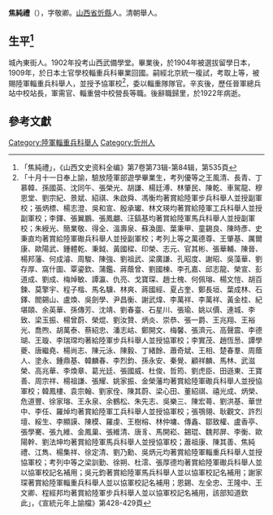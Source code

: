 {{Infobox Officeholder
|姓名=焦純禮
|圖像= 
|圖像大小=200px
|圖像說明=  
|字    = 
|號    = 
|別名    = 
|出生日期 = 1871年？月？日
|出生地點 = 
|逝世日期 = {{Death year and age|1922|1871}}
|逝世地點 = 
|死因    = 
|墓地    = 
|籍貫    = 
|政黨    = 
|parents  = 
|配偶   =
|伴侶    = 
|relatives  =  
|children  =  
|著作    = 
|past    = 
}}
'''焦純禮'''（{{bd|1871年||1922年|}}），字敬卿。[[山西省|山西省]][[忻縣|忻縣]]人。清朝舉人。

== 生平<ref>「焦純禮」，《山西文史资料全编》第7卷第73辑-第84辑，第535頁</ref> ==
城內東街人。1902年投考山西武備學堂。畢業後，於1904年被選拔留學日本，1909年，於日本土官學校輜重兵科畢業回國。嗣經北京統一複試，考取上等，被賜陸軍輜重兵科舉人，並授予協軍校<ref>「十月十一日奉上諭，驗放陸軍部遊學畢業生，考列優等之王風清、長青、丁慕韓、孫國英、沈同午、張榮光、胡謙、楊廷溥、林肇民、陳乾、車駕龍、穆恩堂、劉宗紀、景斌、紹祺、朱啟舜、馮衡均著賞給陸軍步兵科舉人並授副軍校；張炳標、楊志澄、吳和宣、殷承瓛、林文瑛均著賞給陸軍工兵科舉人並授副軍校；李鐸、張翼鵬、張鳳翽、汪鎬基均著賞給陸軍馬兵科舉人並授副軍校；朱綬光、簡業敬、得全、溫壽泉、蘇渙圖、葉秉甲、童錫良、陳時彥、史秉直均著賞給陸軍礮兵科舉人並授副軍校；考列上等之萬德尊、王肇基、厲爾康、歐陽武、鍾體乾、秉鉞、黃國樑、印榮、志元、官其彬、張華輔、陳晉、楊邦藩、何成濬、周駿、陳強、劉祖武、梁廣謙、孔昭度、謝昭、吳藻華、劉存厚、窩什圖、覃鎏欽、蒲鑑、蔣蔭曾、劉國棟、李孔嘉、邱志龍、榮宣、彭道成、劉成、梅焯敏、譚瀛、仇亮、戈寶琛、趙士槐、何佩瑢、楊文愷、胡百鍊、莫擎宇、程子楷、馬名驥、林爽、蔣國經、夏占奎、鄭長垣、葉成林、石鐸、閻錫山、盧煥、吳劍學、尹昌衡、謝武煒、李萬祥、李萬祥、黃金桂、紀堪頤、余英華、孫傳芳、沈靖、劉春臺、石星川、張瑜、姚以價、連城、李致、梁玉振、楊曾蔚、榮焜、劉汝贊、炳炎、崇恭、張一爵、王兆翔、王裕光、喬煦、胡萬泰、蔡紹忠、潘志岵、鄭開文、梅馨、張濟元、高聲震、李德瑚、王璇、李瑞瑺均著給陸軍步兵科舉人並授協軍校；李實茂、趙恆惖、譚學夔、唐繼堯、楊尚志、陳元泳、陳毅、丁緒餘、蕭奇斌、王相、楚春羣、周蔭人、塗永、鍾鼎基、韓麟春、李烈鈞、孫永安、秦覺、顧祥麟、馬林、武滋榮、高兆華、李煥章、葛光廷、張國威、杜俊、哲筠、劉虎臣、田遜東、王寶善、周宗祥、楊祖謙、張耀、姚家振、金榮藩均著賞給陸軍礮兵科舉人並授協軍校；韓鳳樓、袁宗翰、劉家佺、陳其蔚、梁心田、董紹祺、禧光成、炳榮、危道豐、徐家瑢、王永泉、余鶴松、朱先志、吳樂三、陳宏蕚、劉洪基、華世中、李任、羅焯均著賞給陸軍工兵科舉人並授協軍校；張鶚翎、耿觀文、許烈壇、綏生、李顯謨、陳模、羅虔、王樹榕、林仲墉、傳鑫、鄒致權、盧香亭、張學騫、張九維、金鳳巢、張維清、唐豸、馬開崧、錫琨、魏邦屏、李衡、歐陽幹、劉法坤均著賞給陸軍馬兵科舉人並授協軍校；蕭祖康、陳其善、焦純禮、江雋、楊集祥、徐定清、劉乃勳、吳炳元均著賞給陸軍輜重兵科舉人並授協軍校；考列中等之梁訓勤、徐朔、杜澐、張厚德均著賞給陸軍礮兵科舉人並以協軍校記名補用；吳元鈞著賞給陸軍馬兵科舉人並以協軍校記名補用；謝家琛著賞給陸軍輜重兵科舉人並以協軍校記名補用；恩錫、左全忠、王隆中、王文卿、程經邦均著賞給陸軍步兵科舉人並以協軍校記名補用，該部知道欽此」，《宣統元年上諭檔》第428-429頁</ref>，委以輜重隊隊官。辛亥後，歷任晉軍總兵站中校站長，軍需官、輜重營中校營長等職。後辭職歸里，於1922年病逝。

== 參考文獻 ==
{{reflist}}
[[Category:陸軍輜重兵科舉人|Category:陸軍輜重兵科舉人]]
[[Category:忻州人|Category:忻州人]]